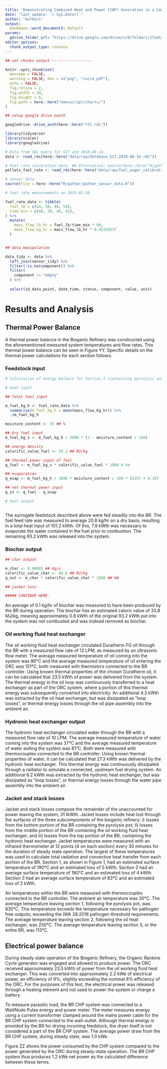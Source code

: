 ```yaml
---
title: 'Demonstrating Combined Heat and Power (CHP) Generation in a Community Scale Fecal Sludge Treatment Unit'
date: "last update: `r Sys.Date()`"
author: "Authors" 
output:
  bookdown::word_document2: default
params:
  gdrive_folder_url: "https://drive.google.com/drive/u/0/folders/1TuSGjkzFyZnrOdiTgCamJa1Aw71-rXfV"
editor_options: 
  chunk_output_type: console
---
```


```r

## set chunks output ------------------

knitr::opts_chunk$set(
  message = FALSE,
  warning = FALSE, dev = c("png", "cairo_pdf"),
  echo = FALSE,
  fig.retina = 2,
  fig.width = 10,
  fig.height = 6,
  fig.path = here::here("manuscript/charts/")
)

## setup google drive oauth

googledrive::drive_auth(here::here("ttt.rds"))

```

```r
library(tidyverse)
library(scales)
library(googledrive)
```

```r

# Data from SQL query for GI7 and 2018-08-14. 
data <- read_rds(here::here("data/raw/database_GI7_2018-08-14.rds"))

# Fuel rate calibration data. ## Alternative: source(here::here("R/gather/gather_fuel_auger_calibration.R"))
pellets_fuel_rate <- read_rds(here::here("data/raw/fuel_auger_calibration.rds"))

# sensor data 
source(file = here::here("R/gather/gather_sensor_data.R"))

# fuel rate measurements on 2019-01-30

fuel_rate_data <- tibble(
  fuel_lb = c(54, 58, 48, 54),
  time_min = c(48, 50, 40, 42),
) %>% 
  mutate(
    mass_flow_lb_hr = fuel_lb/time_min * 60,
    mass_flow_kg_hr = mass_flow_lb_hr * 0.45359237
  )



```


```r

## data manipulation

data_tidy <- data %>% 
  left_join(sensor_tidy) %>% 
  filter(!is.na(component)) %>% 
  filter(
    component != "empty"
  ) %>% 
  
  select(id_data_point, date_time, status, component, value, unit) 
```

# Results and Analysis

## Thermal Power Balance

A thermal power balance in the Biogenic Refinery was constructed using the aforementioned measured system temperatures and flow rates. This thermal power balance can be seen in Figure YY. Specific details on the thermal power calculations for each section follows.

### Feedstock input

```r

# Calculation of energy balance for Section 1 (containing pyrolysis and combustion). 

# heat input

## Total fuel input

m_fuel_kg_h <- fuel_rate_data %>% 
  summarise(m_fuel_kg_h = mean(mass_flow_kg_hr)) %>% 
  .$m_fuel_kg_h

moisture_content <- 35 ## %

## Dry fuel input
m_fuel_kg_s <- m_fuel_kg_h / 3600 * (1 - moisture_content / 100)

## energy density
calorific_value_fuel <- 19.2 ## MJ/kg 

## thermal power input of fuel
q_fuel <- m_fuel_kg_s * calorific_value_fuel * 1000 # kW

## evaporation
q_evap <- m_fuel_kg_h / 3600 * moisture_content / 100 * (2257 + 4.187 * (100 - 30))

## net thermal power input
q_in <- q_fuel - q_evap

# heat output



```

The surrogate feedstock described above were fed steadily into the BR. The fuel feed rate was measured to average 20.8 kg/hr on a dry basis, resulting in a total heat input of 101.2 kWth. Of this, 7.9 kWth was necessary to evaporate the water contained in the fuel prior to combustion. The remaining 93.2 kWth was released into the system.

### Biochar output


```r

## char output

m_char <- 0.00003 ## kg/s
calorific_value_char <- 46.6 ## MJ/kg
q_out <- m_char * calorific_value_char * 1000 ## kW

## jacket loss

##### CONTINUE HERE.


```

An average of 0.1 kg/hr of biochar was measured to have been produced by the BR during operation. The biochar has an estimated caloric value of 33.8 MJ/kg, meaning approximately 0.8 kWth of the original 93.2 kWth put into the system was not combusted and was instead removed as biochar. 

### Oil working fluid heat exchanger 

The oil working fluid heat exchanger circulated Duratherm FG oil through the BR with a measured flow rate of 12 LPM, as measured by an ultrasonic flow meter. The average measured temperature of oil coming into the system was 86℃ and the average measured temperature of oil entering the ORC was 151℃, both measured with thermistors connected to the BR controller. Using known thermal properties of the chosen Duratherm oil, it can be calculated that 23.5 kWth of power was delivered from the system. The thermal energy in the oil loop was continuously transferred to a heat exchanger as part of the ORC system, where a portion of this thermal energy was subsequently converted into electricity. An additional 4.3 kWth was extracted by the oil heat exchanger, but was dissipated as “loop losses”, or thermal energy losses through the oil pipe assembly into the ambient air.  

### Hydronic heat exchanger output

The hydronic heat exchanger circulated water through the BR with a measured flow rate of 10 LPM. The average measured temperature of water coming into the system was 37℃ and the average measured temperature of water exiting the system was 81℃. Both were measured with thermocouples connected to the BR controller. Using known thermal properties of water, it can be calculated that 27.3 kWth was delivered by the hydronic heat exchanger. This thermal energy was continuously dissipated through a radiator to simulate a connected, upstream fuel drying system. An additional 6.2 kWth was extracted by the hydronic heat exchanger, but was dissipated as “loop losses”, or thermal energy losses through the water pipe assembly into the ambient air. 

### Jacket and stack losses

Jacket and stack losses compose the remainder of the unaccounted for power leaving the system, 31.1kWth.  Jacket losses include heat lost through the surfaces of the three subcomponents of the biogenic refinery: i) losses from the bottom portion of the BR containing the pyrolysis pot; ii) losses from the middle portion of the BR containing the oil working fluid heat exchanger; and iii) losses from the top portion of the BR, containing the hydronic heat exchanger. Jacket temperatures were measured with an infrared thermometer at 12 points (4 on each section) every 30 minutes for the duration of steady state operation. The largest of these temperatures was used to calculate total radiative and convective heat transfer from each portion of the BR. Section 1, as shown in Figure 1, had an estimated surface temperature of 190℃ and an estimated loss of 5 kWth. Section 2 had an average surface temperature of 180℃ and an estimated loss of 4 kWth. Section 3 had an average surface temperature of 83℃ and an estimated loss of 2 kWth. 

Air temperatures within the BR were measured with thermocouples connected to the BR controller. The ambient air temperature was 30℃. The average temperature leaving section 1, following the pyrolysis pot, was 835℃. This temperature exceeds the temperature necessary for pathogen free outputs, exceeding the IWA 28:2018 pathogen threshold requirements. The average temperature leaving section 2, following the oil heat exchanger, was 250℃. The average temperature leaving section 3, or the entire BR, was 113℃.

## Electrical power balance

During steady state operation of the Biogenic Refinery, the Organic Rankine Cycle generator was engaged and allowed to produce power. The ORC received approximately 23.5 kWth of power from the oil working fluid heat exchanger. This was converted into approximately 2.2 kWe of electrical power, an efficiency of 9%, slightly exceeding the nominal 8% efficiency of the ORC. For the purposes of this test, the electrical power was released through a heating element and not used to power the system or charge a battery.

To measure parasitic load, the BR CHP system was connected to a WattNode Pulse energy and power meter. The meter measures energy using a current transformer clamped around the mains power cable for the BR CHP system connected to the wall-outlet. Although thermal energy is provided by the BR for drying incoming feedstock, the dryer itself is not considered a part of the BR CHP system. The average power draw from the BR CHP system, during steady state, was 1.0 kWe.

Figure ZZ  shows the power consumed by the CHP system compared to the power generated by the ORC during steady-state operation. The BR CHP system thus produces 1.2 kWe net power as the calculated difference between these terms. 


